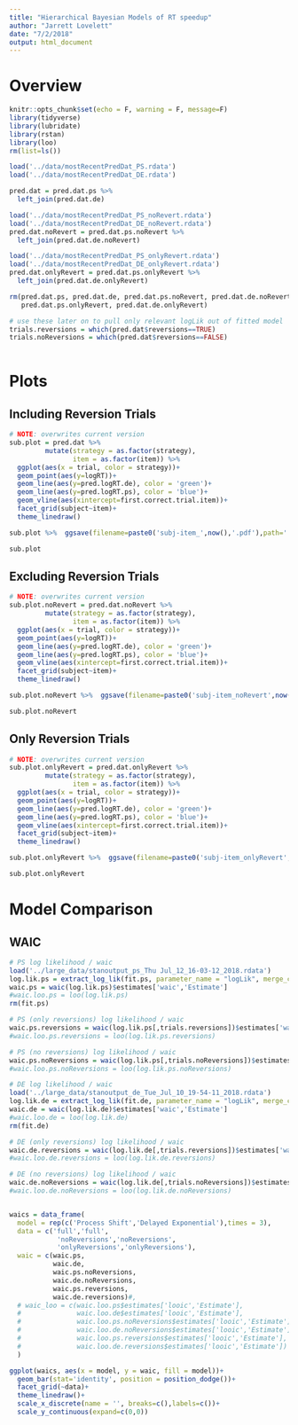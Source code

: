 ```yaml
---
title: "Hierarchical Bayesian Models of RT speedup"
author: "Jarrett Lovelett"
date: "7/2/2018"
output: html_document
---
```


# Overview  

```r
knitr::opts_chunk$set(echo = F, warning = F, message=F)
library(tidyverse)
library(lubridate)
library(rstan)
library(loo)
rm(list=ls())
```

```r
load('../data/mostRecentPredDat_PS.rdata')
load('../data/mostRecentPredDat_DE.rdata')

pred.dat = pred.dat.ps %>% 
  left_join(pred.dat.de)

load('../data/mostRecentPredDat_PS_noRevert.rdata')
load('../data/mostRecentPredDat_DE_noRevert.rdata')
pred.dat.noRevert = pred.dat.ps.noRevert %>% 
  left_join(pred.dat.de.noRevert)

load('../data/mostRecentPredDat_PS_onlyRevert.rdata')
load('../data/mostRecentPredDat_DE_onlyRevert.rdata')
pred.dat.onlyRevert = pred.dat.ps.onlyRevert %>% 
  left_join(pred.dat.de.onlyRevert)

rm(pred.dat.ps, pred.dat.de, pred.dat.ps.noRevert, pred.dat.de.noRevert,
   pred.dat.ps.onlyRevert, pred.dat.de.onlyRevert)

# use these later on to pull only relevant logLik out of fitted model
trials.reversions = which(pred.dat$reversions==TRUE)
trials.noReversions = which(pred.dat$reversions==FALSE)
  
```

# Plots

## Including Reversion Trials

```r
# NOTE: overwrites current version
sub.plot = pred.dat %>%
         mutate(strategy = as.factor(strategy),
                item = as.factor(item)) %>%
  ggplot(aes(x = trial, color = strategy))+
  geom_point(aes(y=logRT))+
  geom_line(aes(y=pred.logRT.de), color = 'green')+
  geom_line(aes(y=pred.logRT.ps), color = 'blue')+
  geom_vline(aes(xintercept=first.correct.trial.item))+
  facet_grid(subject~item)+
  theme_linedraw()

sub.plot %>%  ggsave(filename=paste0('subj-item_',now(),'.pdf'),path='../plots/', width = 25, height = 40, device= 'pdf')

sub.plot
```

## Excluding Reversion Trials

```r
# NOTE: overwrites current version
sub.plot.noRevert = pred.dat.noRevert %>%
         mutate(strategy = as.factor(strategy),
                item = as.factor(item)) %>%
  ggplot(aes(x = trial, color = strategy))+
  geom_point(aes(y=logRT))+
  geom_line(aes(y=pred.logRT.de), color = 'green')+
  geom_line(aes(y=pred.logRT.ps), color = 'blue')+
  geom_vline(aes(xintercept=first.correct.trial.item))+
  facet_grid(subject~item)+
  theme_linedraw()

sub.plot.noRevert %>%  ggsave(filename=paste0('subj-item_noRevert',now(),'.pdf'),path='../plots/', width = 25, height = 40, device= 'pdf')

sub.plot.noRevert
```


## Only Reversion Trials

```r
# NOTE: overwrites current version
sub.plot.onlyRevert = pred.dat.onlyRevert %>%
         mutate(strategy = as.factor(strategy),
                item = as.factor(item)) %>%
  ggplot(aes(x = trial, color = strategy))+
  geom_point(aes(y=logRT))+
  geom_line(aes(y=pred.logRT.de), color = 'green')+
  geom_line(aes(y=pred.logRT.ps), color = 'blue')+
  geom_vline(aes(xintercept=first.correct.trial.item))+
  facet_grid(subject~item)+
  theme_linedraw()

sub.plot.onlyRevert %>%  ggsave(filename=paste0('subj-item_onlyRevert',now(),'.pdf'),path='../plots/', width = 25, height = 40, device= 'pdf')

sub.plot.onlyRevert
```
# Model Comparison

## WAIC  
 

```r

# PS log likelihood / waic
load('../large_data/stanoutput_ps_Thu Jul_12_16-03-12_2018.rdata')
log.lik.ps = extract_log_lik(fit.ps, parameter_name = "logLik", merge_chains = TRUE)
waic.ps = waic(log.lik.ps)$estimates['waic','Estimate']
#waic.loo.ps = loo(log.lik.ps)
rm(fit.ps)

# PS (only reversions) log likelihood / waic
waic.ps.reversions = waic(log.lik.ps[,trials.reversions])$estimates['waic','Estimate']
#waic.loo.ps.reversions = loo(log.lik.ps.reversions)

# PS (no reversions) log likelihood / waic
waic.ps.noReversions = waic(log.lik.ps[,trials.noReversions])$estimates['waic','Estimate']
#waic.loo.ps.noReversions = loo(log.lik.ps.noReversions)

# DE log likelihood / waic
load('../large_data/stanoutput_de_Tue_Jul_10_19-54-11_2018.rdata')
log.lik.de = extract_log_lik(fit.de, parameter_name = "logLik", merge_chains = TRUE)
waic.de = waic(log.lik.de)$estimates['waic','Estimate']
#waic.loo.de = loo(log.lik.de)
rm(fit.de)

# DE (only reversions) log likelihood / waic
waic.de.reversions = waic(log.lik.de[,trials.reversions])$estimates['waic','Estimate']
#waic.loo.de.reversions = loo(log.lik.de.reversions)

# DE (no reversions) log likelihood / waic
waic.de.noReversions = waic(log.lik.de[,trials.noReversions])$estimates['waic','Estimate']
#waic.loo.de.noReversions = loo(log.lik.de.noReversions)


waics = data_frame(
  model = rep(c('Process Shift','Delayed Exponential'),times = 3),
  data = c('full','full',
            'noReversions','noReversions',
            'onlyReversions','onlyReversions'),
  waic = c(waic.ps,
           waic.de,
           waic.ps.noReversions,
           waic.de.noReversions,
           waic.ps.reversions,
           waic.de.reversions)#,
  # waic_loo = c(waic.loo.ps$estimates['looic','Estimate'], 
  #              waic.loo.de$estimates['looic','Estimate'], 
  #              waic.loo.ps.noReversions$estimates['looic','Estimate'],
  #              waic.loo.de.noReversions$estimates['looic','Estimate'],
  #              waic.loo.ps.reversions$estimates['looic','Estimate'],
  #              waic.loo.de.reversions$estimates['looic','Estimate'])
  )
```

```r
ggplot(waics, aes(x = model, y = waic, fill = model))+
  geom_bar(stat='identity', position = position_dodge())+
  facet_grid(~data)+
  theme_linedraw()+
  scale_x_discrete(name = '', breaks=c(),labels=c())+
  scale_y_continuous(expand=c(0,0))
```

